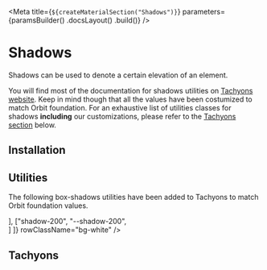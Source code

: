 

<Meta
    title={`${createMaterialSection("Shadows")}`}
    parameters={paramsBuilder()
        .docsLayout(<MaterialsLayout sourcePath="/packages/tachyons/src" />)
        .build()}
/>

# Shadows

Shadows can be used to denote a certain elevation of an element.

You will find most of the documentation for shadows utilities on [Tachyons website](http://tachyons.io/docs/themes/box-shadow/). Keep in mind though that all the values have been costumized to match Orbit foundation. For an exhaustive list of utilities classes for shadows **including** our customizations, please refer to the [Tachyons section](#tachyons) below.

## Installation

<Installation />

## Utilities

The following box-shadows utilities have been added to Tachyons to match Orbit foundation values.

<Table
    columns={[
        { title: "Class" },
        { title: "Variable" },
        { title: "", className: styles.example }
    ]}
    rows={[
        ["shadow-100", "--shadow-100", <div className="shadow-100 h9 ma3"></div>],
        ["shadow-200", "--shadow-200", <div className="shadow-200 h9 ma3"></div>]
    ]}
    rowClassName="bg-white"
/>

## Tachyons

<TachyonsFile relativeFilePath="/shadows.css" />
